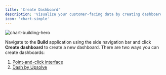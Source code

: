 ```yaml
---
title: 'Create Dashboard'
description: 'Visualize your customer-facing data by creating dashboards'
icon: 'chart-simple'
---
```


![chart-building-hero](/images/dashboards/dashboard-hero.png)

Navigate to the **Build** application using the side navigation bar and click **Create dashboard** to create a new dashboard. There are two ways you can create dashboards:
1. [Point-and-click interface](/embedded-bi/dashboards/point-and-click-interface)
2. [Dash by Upsolve](/embedded-bi/dashboards/dash-by-upsolve)
